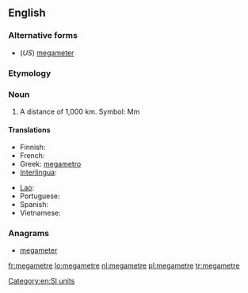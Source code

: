 ==English==

===Alternative forms===
* (''US'') [[megameter]]

===Etymology===
{{prefix|mega|metre}}

===Noun===
{{en-noun}}

# A distance of 1,000 km. Symbol: Mm

====Translations====
{{trans-top|a distance of 1,000 km}}
* Finnish: {{t-|fi|megametri}}
* French: {{t+|fr|mégamètre|m}}
* Greek: [[megametro]]
* [[Interlingua]]: {{t-|ia|megametro}}
{{trans-mid}}
* [[Lao]]: {{t+|lo|ເມກາແມັດ|sc=Laoo}}
* Portuguese: {{t+|pt|megâmetro|m}}
* Spanish: {{t-|es|megametro}}
* Vietnamese: {{t-|vi|megamet}}
{{trans-bottom}}

===Anagrams===
* [[megameter#English|megameter]]

[[Category:en:SI units]]

[[fr:megametre]]
[[lo:megametre]]
[[nl:megametre]]
[[pl:megametre]]
[[tr:megametre]]